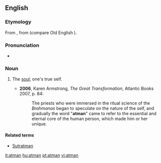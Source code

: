 ==English==
{{wikipedia}}

===Etymology===
From {{etyl|sa|en}} {{term|आत्म‍||wind, breath, soul|tr=Ātmā|sc=Deva|lang=sa}}, from {{proto|Indo-European|lang=en}} (compare Old English {{term|æþm|ǣþm|breath|lang=ang}}).

===Pronunciation===
* {{a|UK}} {{IPA|/ˈɑːtman/}}

===Noun===
{{en-noun}}

# {{context|Hinduism}} The [[soul]]; one's true self.
#* '''2006''', Karen Armstrong, ''The Great Transformation'', Atlantic Books 2007, p. 84:
#*: The priests who were immersed in the ritual science of the ''Brahmanas'' began to speculate on the nature of the self, and gradually the word "'''atman'''" came to refer to the essential and eternal core of the human person, which made him or her unique.

====Related terms====
* [[Sutratman]]

[[it:atman]]
[[hu:atman]]
[[pt:atman]]
[[vi:atman]]